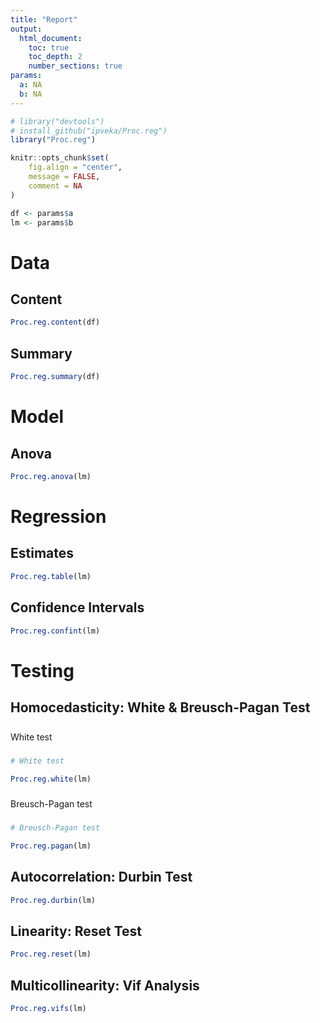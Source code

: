 ```yaml
---
title: "Report"
output:
  html_document:
    toc: true
    toc_depth: 2
    number_sections: true
params:
  a: NA
  b: NA
---
```


```r

# library("devtools")
# install_github("ipveka/Proc.reg")
library("Proc.reg")

knitr::opts_chunk$set(
	fig.align = "center",
	message = FALSE,
	comment = NA
)

df <- params$a
lm <- params$b

```

<style type="text/css">
p {line-height: 2.5em;}
h1.title {
  font-size: 46px;
  color: Black;
  text-align: center;
}
h1.subtitle {
  font-size: 20px;
  color: Black;
  text-align: center;
}
h4.author {
    font-size: 18px;
  font-family: "Times New Roman", Times, serif;
  color: Black;
  text-align: center;
}
h4.date {
  font-size: 18px;
  font-family: "Times New Roman", Times, serif;
  color: Black;
  text-align: center;
}
</style>

# Data

## Content

```r

Proc.reg.content(df)

```

## Summary

```r

Proc.reg.summary(df)

```

# Model

## Anova

```r

Proc.reg.anova(lm)

```

# Regression

## Estimates

```r

Proc.reg.table(lm)

```

## Confidence Intervals

```r

Proc.reg.confint(lm)

```

# Testing

## Homocedasticity: White & Breusch-Pagan Test

White test

```r

# White test

Proc.reg.white(lm)

```

Breusch-Pagan test

```r

# Breusch-Pagan test

Proc.reg.pagan(lm)

```

## Autocorrelation: Durbin Test

```r

Proc.reg.durbin(lm)

```

## Linearity: Reset Test

```r

Proc.reg.reset(lm)

```

## Multicollinearity: Vif Analysis

```r

Proc.reg.vifs(lm)

```
